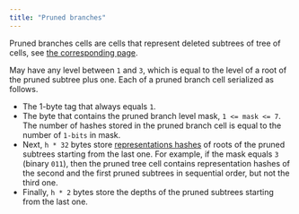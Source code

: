 ```yaml
---
title: "Pruned branches"
---
```


Pruned branches cells are cells that represent deleted subtrees of tree of cells, see [the corresponding page](/ton/cells/pruned-tree-cells.mdx).

May have any level between `1` and `3`, which is equal to the level of a root of the pruned subtree plus one. 
Each of a pruned branch cell serialized as follows.
- The 1-byte tag that always equals `1`.
- The byte that contains the pruned branch level mask, `1 <= mask <= 7`. The number of hashes stored in the pruned branch cell 
is equal to the number of `1-bits` in mask.
- Next, `h * 32` bytes store [representations hashes](/tvm/serialization/cells.mdx) of roots of the pruned subtrees starting 
from the last one. For example, if the mask equals `3` (binary `011`), then the pruned tree cell contains representation hashes of the second
and the first pruned subtrees in sequential order, but not the third one.
- Finally, `h * 2` bytes store the depths of the pruned subtrees starting from the last one.